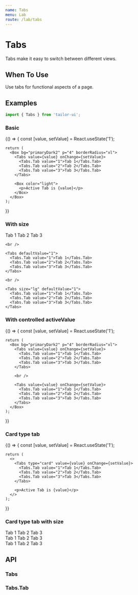 ```yaml
---
name: Tabs
menu: Lab
route: /lab/tabs
---
```



# Tabs

Tabs make it easy to switch between different views.

## When To Use

Use tabs for functional aspects of a page.

## Examples

```js
import { Tabs } from 'tailor-ui';
```

### Basic

<Playground>
  {() => {
    const [value, setValue] = React.useState('1');

    return (
      <Box bg="primaryDark2" p="4" borderRadius="xl">
        <Tabs value={value} onChange={setValue}>
          <Tabs.Tab value="1">Tab 1</Tabs.Tab>
          <Tabs.Tab value="2">Tab 2</Tabs.Tab>
          <Tabs.Tab value="3">Tab 3</Tabs.Tab>
        </Tabs>

        <Box color="light">
          <p>Active Tab is {value}</p>
        </Box>
      </Box>
    );

}}

</Playground>

### With size

<Playground>
  <Box bg="primaryDark2" p="4" borderRadius="xl">
    <Tabs size="sm" defaultValue="1">
      <Tabs.Tab value="1">Tab 1</Tabs.Tab>
      <Tabs.Tab value="2">Tab 2</Tabs.Tab>
      <Tabs.Tab value="3">Tab 3</Tabs.Tab>
    </Tabs>

    <br />

    <Tabs defaultValue="1">
      <Tabs.Tab value="1">Tab 1</Tabs.Tab>
      <Tabs.Tab value="2">Tab 2</Tabs.Tab>
      <Tabs.Tab value="3">Tab 3</Tabs.Tab>
    </Tabs>

    <br />

    <Tabs size="lg" defaultValue="1">
      <Tabs.Tab value="1">Tab 1</Tabs.Tab>
      <Tabs.Tab value="2">Tab 2</Tabs.Tab>
      <Tabs.Tab value="3">Tab 3</Tabs.Tab>
    </Tabs>

  </Box>
</Playground>

### With controlled activeValue

<Playground>
  {() => {
    const [value, setValue] = React.useState('1');

    return (
      <Box bg="primaryDark2" p="4" borderRadius="xl">
        <Tabs value={value} onChange={setValue}>
          <Tabs.Tab value="1">Tab 1</Tabs.Tab>
          <Tabs.Tab value="2">Tab 2</Tabs.Tab>
          <Tabs.Tab value="3">Tab 3</Tabs.Tab>
        </Tabs>

        <br />

        <Tabs value={value} onChange={setValue}>
          <Tabs.Tab value="1">Tab 1</Tabs.Tab>
          <Tabs.Tab value="2">Tab 2</Tabs.Tab>
          <Tabs.Tab value="3">Tab 3</Tabs.Tab>
        </Tabs>
      </Box>
    );

}}

</Playground>

### Card type tab

<Playground>
  {() => {
    const [value, setValue] = React.useState('1');

    return (
      <>
        <Tabs type="card" value={value} onChange={setValue}>
          <Tabs.Tab value="1">Tab 1</Tabs.Tab>
          <Tabs.Tab value="2">Tab 2</Tabs.Tab>
          <Tabs.Tab value="3">Tab 3</Tabs.Tab>
        </Tabs>

        <p>Active Tab is {value}</p>
      </>
    );

}}

</Playground>

### Card type tab with size

<Playground>
  <Tabs type="card" size="sm" defaultValue="1">
    <Tabs.Tab value="1">Tab 1</Tabs.Tab>
    <Tabs.Tab value="2">Tab 2</Tabs.Tab>
    <Tabs.Tab value="3">Tab 3</Tabs.Tab>
  </Tabs>

<br />

<Tabs type="card" defaultValue="1">
  <Tabs.Tab value="1">Tab 1</Tabs.Tab>
  <Tabs.Tab value="2">Tab 2</Tabs.Tab>
  <Tabs.Tab value="3">Tab 3</Tabs.Tab>
</Tabs>

<br />

  <Tabs type="card" size="lg" defaultValue="1">
    <Tabs.Tab value="1">Tab 1</Tabs.Tab>
    <Tabs.Tab value="2">Tab 2</Tabs.Tab>
    <Tabs.Tab value="3">Tab 3</Tabs.Tab>
  </Tabs>
</Playground>

## API

### Tabs

<PropsTable of={Tabs} />

### Tabs.Tab

<PropsTable of={Tabs.Tab} />
